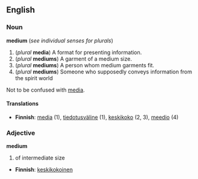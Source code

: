 ==English==
===Noun===
'''medium''' (''see individual senses for plurals'')

#(''plural'' '''media''') A format for presenting information.
#(''plural'' '''mediums''') A garment of a medium size.
#(''plural'' '''mediums''') A person whom medium garments fit.
#(''plural'' '''mediums''') Someone who supposedly conveys information from the spirit world

Not to be confused with [[media]].

====Translations====
*'''Finnish''': [[media]] (1), [[tiedotusväline]] (1), [[keskikoko]] (2, 3), [[meedio]] (4)

===Adjective===
'''medium'''
#of intermediate size

*'''Finnish''': [[keskikokoinen]]